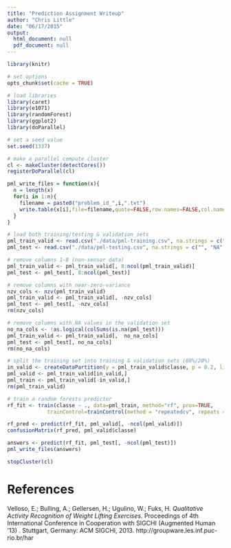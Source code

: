 ```yaml
---
title: "Prediction Assignment Writeup"
author: "Chris Little"
date: "06/17/2015"
output:
  html_document: null
  pdf_document: null
---
```

```r
library(knitr)

# set options
opts_chunk$set(cache = TRUE)

# load libraries
library(caret)
library(e1071)
library(randomForest)
library(ggplot2)
library(doParallel)

# set a seed value
set.seed(1337)

# make a parallel compute cluster
cl <- makeCluster(detectCores())
registerDoParallel(cl)

pml_write_files = function(x){
  n = length(x)
  for(i in 1:n){
    filename = paste0("problem_id_",i,".txt")
    write.table(x[i],file=filename,quote=FALSE,row.names=FALSE,col.names=FALSE)
  }
}
```

```r
# load both training/testing & validation sets
pml_train_valid <- read.csv("./data/pml-training.csv", na.strings = c("", "NA", "#DIV/0!", '""'))
pml_test <- read.csv("./data/pml-testing.csv", na.strings = c("", "NA", "#DIV/0!", '""'))

# remove columns 1-8 (non-sensor data)
pml_train_valid <- pml_train_valid[, 8:ncol(pml_train_valid)]
pml_test <- pml_test[, 8:ncol(pml_test)]

# remove columns with near-zero-variance
nzv_cols <- nzv(pml_train_valid)
pml_train_valid <- pml_train_valid[, -nzv_cols]
pml_test <- pml_test[, -nzv_cols]
rm(nzv_cols)

# remove columns with NA values in the validation set
no_na_cols <- !as.logical(colSums(is.na(pml_test)))
pml_train_valid <- pml_train_valid[,  no_na_cols]
pml_test <- pml_test[, no_na_cols]
rm(no_na_cols)

# split the training set into training & validation sets (80%/20%)
in_valid <- createDataPartition(y = pml_train_valid$classe, p = 0.2, list = FALSE)
pml_valid <- pml_train_valid[in_valid,]
pml_train <- pml_train_valid[-in_valid,]
rm(pml_train_valid)
```

```r
# train a random forests predictor
rf_fit <- train(classe ~ ., data=pml_train, method="rf", prox=TRUE,
             trainControl=trainControl(method = "repeatedcv", repeats = 5))
```

```r
rf_pred <- predict(rf_fit, pml_valid[, -ncol(pml_valid)])
confusionMatrix(rf_pred, pml_valid$classe)
```

```r
answers <- predict(rf_fit, pml_test[, -ncol(pml_test)])
pml_write_files(answers)
```

```r
stopCluster(cl)
```
# References

Velloso, E.; Bulling, A.; Gellersen, H.; Ugulino, W.; Fuks, H. *Qualitative Activity Recognition of Weight Lifting Exercises.* Proceedings of 4th International Conference in Cooperation with SIGCHI (Augmented Human '13) . Stuttgart, Germany: ACM SIGCHI, 2013. http://groupware.les.inf.puc-rio.br/har